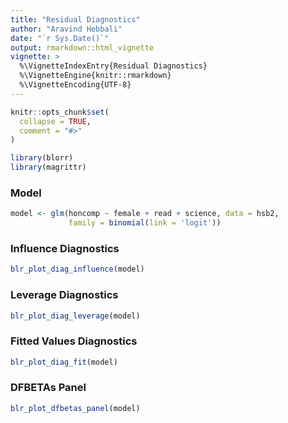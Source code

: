 ```yaml
---
title: "Residual Diagnostics"
author: "Aravind Hebbali"
date: "`r Sys.Date()`"
output: rmarkdown::html_vignette
vignette: >
  %\VignetteIndexEntry{Residual Diagnostics}
  %\VignetteEngine{knitr::rmarkdown}
  %\VignetteEncoding{UTF-8}
---
```


```r
knitr::opts_chunk$set(
  collapse = TRUE,
  comment = "#>"
)
```

```r
library(blorr)
library(magrittr)
```

### Model

```r
model <- glm(honcomp ~ female + read + science, data = hsb2,
             family = binomial(link = 'logit'))
```

### Influence Diagnostics

```r
blr_plot_diag_influence(model)
```

### Leverage Diagnostics

```r
blr_plot_diag_leverage(model)
```

### Fitted Values Diagnostics

```r
blr_plot_diag_fit(model)
```

### DFBETAs Panel

```r
blr_plot_dfbetas_panel(model)
```

